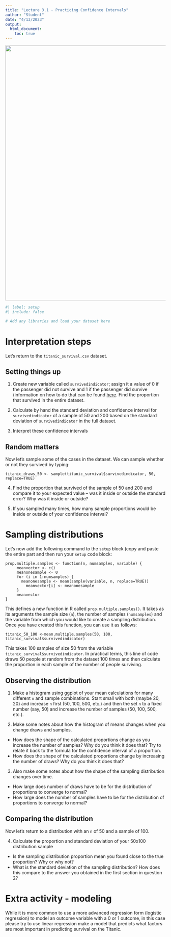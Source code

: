 ```yaml
---
title: "Lecture 3.1 - Practicing Confidence Intervals"
author: "Student"
date: "4/13/2023"
output:
  html_document:
    toc: true
---
```


![](Titanic.jpg){width="800"}

```r
#| label: setup
#| include: false

# Add any libraries and load your dataset here
```

# Interpretation steps

Let's return to the `titanic_survival.csv` dataset.

## Setting things up

1.  Create new variable called `survivedindicator`; assign it a value of 0 if the passenger did not survive and 1 if the passenger did survive (information on how to do that can be found [here](https://www.anyamemensah.com/blog/recoding). Find the proportion that survived in the entire dataset.

2.  Calculate by hand the standard deviation and confidence interval for `survivedindicator` of a sample of 50 and 200 based on the standard deviation of `survivedindicator` in the full dataset.

3.  Interpret these confidence intervals

## Random matters

Now let's sample some of the cases in the dataset. We can sample whether or not they survived by typing:

`titanic_draws_50 <- sample(titanic_survival$survivedindicator, 50, replace=TRUE)`

4.  Find the proportion that survived of the sample of 50 and 200 and compare it to your expected value -- was it inside or outside the standard error? Why was it inside or outside?

5.  If you sampled many times, how many sample proportions would be inside or outside of your confidence interval?

# Sampling distributions

Let's now add the following command to the `setup` block (copy and paste the entire part and then run your `setup` code block:

```         
prop.multiple.samples <- function(n, numsamples, variable) { 
     meanvector <- c() 
     meanonesample <- 0 
     for (i in 1:numsamples) { 
       meanonesample <- mean(sample(variable, n, replace=TRUE)) 
         meanvector[i] <- meanonesample 
     } 
     meanvector 
}
```

This defines a new function in R called `prop.multiple.samples()`. It takes as its arguments the sample size (`n`), the number of samples (`numsamples`) and the variable from which you would like to create a sampling distribution. Once you have created this function, you can use it as follows:

```         
titanic_50_100 <-mean.multiple.samples(50, 100, titanic_survival$survivedindicator)
```

This takes 100 samples of size 50 from the variable `titanic_survival$survivedindicator`. In practical terms, this line of code draws 50 people at random from the dataset 100 times and then calculate the proportion in each sample of the number of people surviving.

## Observing the distribution

1.  Make a histogram using ggplot of your mean calculations for many different `n` and sample combinations. Start small with both (maybe 20, 20) and increase `n` first (50, 100, 500, etc.) and then the set `n` to a fixed number (say, 50) and increase the number of samples (50, 100, 500, etc.).

2.  Make some notes about how the histogram of means changes when you change draws and samples.

-   How does the shape of the calculated proportions change as you increase the number of samples? Why do you think it does that? Try to relate it back to the formula for the confidence interval of a proportion.
-   How does the shape of the calculated proportions change by increasing the number of draws? Why do you think it does that?

3.  Also make some notes about how the shape of the sampling distribution changes over time.

-   How large does number of draws have to be for the distribution of proportions to converge to normal?
-   How large does the number of samples have to be for the distribution of proportions to converge to normal?

## Comparing the distribution

Now let's return to a distribution with an `n` of 50 and a sample of 100.

4.  Calculate the proportion and standard deviation of your 50x100 distribution sample

-   Is the sampling distribution proportion mean you found close to the true proportion? Why or why not?
-   What is the standard deviation of the sampling distribution? How does this compare to the answer you obtained in the first section in question 2?

# Extra activity - modeling

While it is more common to use a more advanced regression form (logistic regression) to model an outcome variable with a 0 or 1 outcome, in this case please try to use linear regression make a model that predicts what factors are most important in predicting survival on the Titanic.
